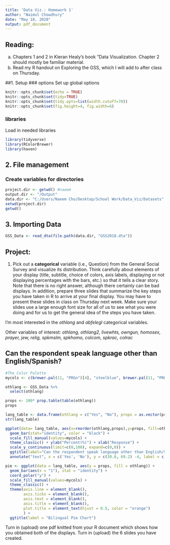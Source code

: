 ```yaml
---
title: 'Data Viz.: Homework 1'
author: "Naimul Chowdhury"
date: "May 18, 2020"
output: pdf_document
---
```


## Reading:
  a. Chapters 1 and 2 in Kieran Healy's book "Data Visualization. Chapter 2 should mostly be familiar material. 
  b. Read my R handout on Exploring the GSS, which I will add to after class on Thursday.


##1. Setup
### options
Set up global options
```r
knitr::opts_chunk$set(echo = TRUE)
knitr::opts_chunk$set(tidy=TRUE)
knitr::opts_chunk$set(tidy.opts=list(width.cutoff=70))
knitr::opts_chunk$set(fig.height=4, fig.width=6)
```

### libraries
Load in needed libraries 
```r
library(tidyverse)
library(RColorBrewer)
library(haven)
```

## 2. File management
### Create variables for directories
```r
project.dir <- getwd() #naeem
output.dir <- "/Output"
data.dir <- "C:/Users/Naeem Cho/Desktop/School Work/Data_Viz/Datasets"
setwd(project.dir)
getwd()
```

## 3. Importing Data
```r
GSS_Data <- read_dta(file.path(data.dir, "GSS2018.dta"))
```

## Project:
1. Pick out a **categorical** variable (i.e., Question) from the General Social Survey and visualize its distribution. Think carefully about elements of your display (title, subtitle, choice of colors, axis labels, displaying or not displaying percentages with the bars, etc.) so that it tells a clear story. Note that there is no right answer, although there certainly can be bad displays. 
In addition, prepare three slides that summarize the key steps you have taken in R to arrive at your final display. You may have to present these slides in class on Thursday next week. Make sure your slides use a large enough font size for all of us to see what you were doing and for us to get the general idea of the steps you have taken.

I'm most interested in the _othlang_ and _abfelegl_ categorical variables. 

Other variables of interest:
_othlang, othlang2, livewhts, owngun, homosex, prayer, jew, relig, spkmslm, spkhomo, colcom, spkrac, colrac_


## Can the respondent speak language other than English/Spanish?

```r

#The Color Palette
mycols <- c(brewer.pal(11, "PRGn")[4], "steelblue", brewer.pal(11, "PRGn")[8])

othlang <- GSS_Data %>%
  select(othlang)

props <- 100* prop.table(table(othlang))
props

lang_table <- data.frame(othlang = c("Yes", "No"), props = as.vector(props))
str(lang_table)

ggplot(data= lang_table, aes(x=reorder(othlang,props),y=props, fill=othlang)) + 
  geom_bar(stat="identity", color = "black") +
  scale_fill_manual(values=mycols) + 
  theme_classic() + ylab("Percent(%)") + xlab("Response") +
  scale_y_continuous(limit=c(0,100), expand=c(0,0)) +
  ggtitle(label="Can the respondent speak language other than English/Spanish?", subtitle="Based on 2018 GSS") +
  annotate("text", x = c('Yes', 'No'), y = c(30.8, 69.2) -4, label = c("30.8%", "69.2%"), color = "white", size = 2)
```


```r
pie <- ggplot(data = lang_table, aes(y = props, fill = othlang)) + 
  geom_bar(aes(x = "1"), stat = "identity") + 
  coord_polar("y") +
  scale_fill_manual(values=mycols) + 
  theme_classic() +
  theme(axis.line = element_blank(),
        axis.ticks = element_blank(),
        axis.text = element_blank(),
        axis.title = element_blank(),
        plot.title = element_text(hjust = 0.5, color = "orange") 
        ) +
  ggtitle(label = "Bilingual Pie Chart")

```



Turn in (upload) one pdf knitted from your R document which shows how you obtained both of the displays.
Turn in (upload) the 6 slides you have created.
